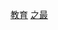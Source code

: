 {{Catnav|頁面分類|地理|国家|各国之最|台灣之最}}
{{Catnav|台灣|台灣之最}}
{{Catmore|台灣之最}}

[[Category:台灣之最|教育]]
[[Category:台灣教育|之最]]